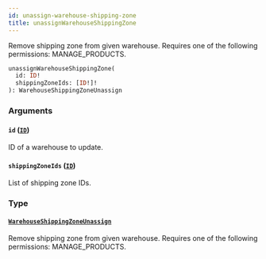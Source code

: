 ```yaml
---
id: unassign-warehouse-shipping-zone
title: unassignWarehouseShippingZone
---
```



Remove shipping zone from given warehouse. Requires one of the following permissions: MANAGE_PRODUCTS.

```graphql
unassignWarehouseShippingZone(
  id: ID!
  shippingZoneIds: [ID!]!
): WarehouseShippingZoneUnassign
```


### Arguments

#### `id` ([`ID`](../../../developer/api-reference/scalars/id))

ID of a warehouse to update.


#### `shippingZoneIds` ([`ID`](../../../developer/api-reference/scalars/id))

List of shipping zone IDs.


### Type

#### [`WarehouseShippingZoneUnassign`](../../../developer/api-reference/objects/warehouse-shipping-zone-unassign) 

Remove shipping zone from given warehouse. Requires one of the following permissions: MANAGE_PRODUCTS.




